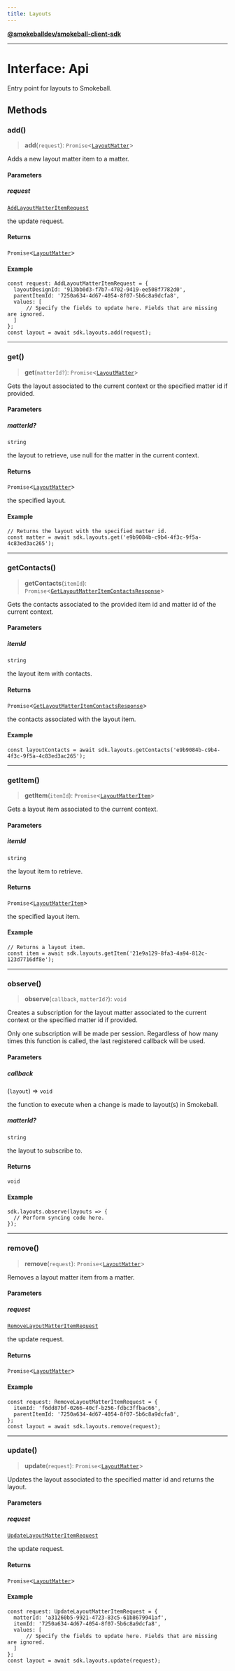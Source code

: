 ```yaml
---
title: Layouts
---
```

[**@smokeballdev/smokeball-client-sdk**](../../../../README.md)

***

# Interface: Api

Entry point for layouts to Smokeball.

## Methods

### add()

> **add**(`request`): `Promise`\<[`LayoutMatter`](LayoutMatter.md)\>

Adds a new layout matter item to a matter.

#### Parameters

##### request

[`AddLayoutMatterItemRequest`](AddLayoutMatterItemRequest.md)

the update request.

#### Returns

`Promise`\<[`LayoutMatter`](LayoutMatter.md)\>

#### Example

```
const request: AddLayoutMatterItemRequest = {
  layoutDesignId: '913bb0d3-f7b7-4702-9419-ee508f7782d0',
  parentItemId: '7250a634-4d67-4054-8f07-5b6c8a9dcfa8',
  values: [
      // Specify the fields to update here. Fields that are missing are ignored.
  ]
};
const layout = await sdk.layouts.add(request);
```

***

### get()

> **get**(`matterId?`): `Promise`\<[`LayoutMatter`](LayoutMatter.md)\>

Gets the layout associated to the current context or the specified matter id if provided.

#### Parameters

##### matterId?

`string`

the layout to retrieve, use null for the matter in the current context.

#### Returns

`Promise`\<[`LayoutMatter`](LayoutMatter.md)\>

the specified layout.

#### Example

```
// Returns the layout with the specified matter id.
const matter = await sdk.layouts.get('e9b9084b-c9b4-4f3c-9f5a-4c83ed3ac265');
```

***

### getContacts()

> **getContacts**(`itemId`): `Promise`\<[`GetLayoutMatterItemContactsResponse`](GetLayoutMatterItemContactsResponse.md)\>

Gets the contacts associated to the provided item id and matter id of the current context.

#### Parameters

##### itemId

`string`

the layout item with contacts.

#### Returns

`Promise`\<[`GetLayoutMatterItemContactsResponse`](GetLayoutMatterItemContactsResponse.md)\>

the contacts associated with the layout item.

#### Example

```
const layoutContacts = await sdk.layouts.getContacts('e9b9084b-c9b4-4f3c-9f5a-4c83ed3ac265');
```

***

### getItem()

> **getItem**(`itemId`): `Promise`\<[`LayoutMatterItem`](LayoutMatterItem.md)\>

Gets a layout item associated to the current context.

#### Parameters

##### itemId

`string`

the layout item to retrieve.

#### Returns

`Promise`\<[`LayoutMatterItem`](LayoutMatterItem.md)\>

the specified layout item.

#### Example

```
// Returns a layout item.
const item = await sdk.layouts.getItem('21e9a129-8fa3-4a94-812c-123d7716df8e');
```

***

### observe()

> **observe**(`callback`, `matterId?`): `void`

Creates a subscription for the layout matter associated to the current context or the specified matter id if provided.

Only one subscription will be made per session. Regardless of how many times this function is called, the last registered callback will be used.

#### Parameters

##### callback

(`layout`) => `void`

the function to execute when a change is made to layout(s) in Smokeball.

##### matterId?

`string`

the layout to subscribe to.

#### Returns

`void`

#### Example

```
sdk.layouts.observe(layouts => {
  // Perform syncing code here.
});
```

***

### remove()

> **remove**(`request`): `Promise`\<[`LayoutMatter`](LayoutMatter.md)\>

Removes a layout matter item from a matter.

#### Parameters

##### request

[`RemoveLayoutMatterItemRequest`](RemoveLayoutMatterItemRequest.md)

the update request.

#### Returns

`Promise`\<[`LayoutMatter`](LayoutMatter.md)\>

#### Example

```
const request: RemoveLayoutMatterItemRequest = {
  itemId: 'f6dd87bf-0266-40cf-b256-fdbc3ffbac66',
  parentItemId: '7250a634-4d67-4054-8f07-5b6c8a9dcfa8',
};
const layout = await sdk.layouts.remove(request);
```

***

### update()

> **update**(`request`): `Promise`\<[`LayoutMatter`](LayoutMatter.md)\>

Updates the layout associated to the specified matter id and returns the layout.

#### Parameters

##### request

[`UpdateLayoutMatterItemRequest`](UpdateLayoutMatterItemRequest.md)

the update request.

#### Returns

`Promise`\<[`LayoutMatter`](LayoutMatter.md)\>

#### Example

```
const request: UpdateLayoutMatterItemRequest = {
  matterId: 'a31260b5-9921-4723-83c5-61b8679941af',
  itemId: '7250a634-4d67-4054-8f07-5b6c8a9dcfa8',
  values: [
      // Specify the fields to update here. Fields that are missing are ignored.
  ]
};
const layout = await sdk.layouts.update(request);
```
